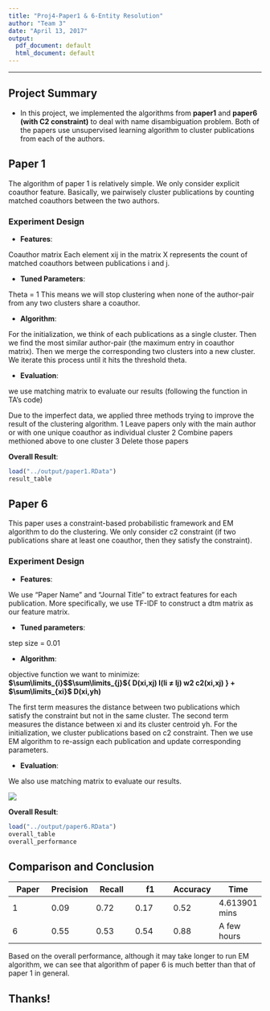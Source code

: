 ```yaml
---
title: "Proj4-Paper1 & 6-Entity Resolution"
author: "Team 3"
date: "April 13, 2017"
output:
  pdf_document: default
  html_document: default
---
```


---
## **Project Summary**

* In this project, we implemented the algorithms from **paper1** and **paper6 (with C2 constraint)** to deal with name disambiguation problem. Both of the papers use unsupervised learning algorithm to cluster publications from each of the authors.




## **Paper 1**
The algorithm of paper 1 is relatively simple. We only consider explicit coauthor feature. Basically, we pairwisely cluster publications by counting matched coauthors between the two authors.

### Experiment Design
* **Features**:

Coauthor matrix
Each element xij in the matrix X represents the count of matched coauthors between publications i and j.

* **Tuned Parameters**: 

Theta = 1 
This means we will stop clustering when none of the author-pair from any two clusters share a coauthor.

* **Algorithm**: 

For the initialization, we think of each publications as a single cluster. Then we find the most similar author-pair (the maximum entry in coauthor matrix). Then we merge the corresponding two clusters into a new cluster. We iterate this process until it hits the threshold theta.

* **Evaluation**:

we use matching matrix to evaluate our results (following the function in TA's code)

Due to the imperfect data, we applied three methods trying to improve the result of the clustering algorithm.
1 Leave papers only with the main author or with one unique coauthor as individual cluster
2 Combine papers methioned above to one cluster
3 Delete those papers 

**Overall Result**:

```r
load("../output/paper1.RData")
result_table
```



## **Paper 6**

This paper uses a constraint-based probabilistic framework and EM algorithm to do the clustering. We only consider c2 constraint (if two publications share at least one coauthor, then they satisfy the constraint).

### Experiment Design
* **Features**: 

We use "Paper Name" and "Journal Title" to extract features for each publication. More specifically, we use TF-IDF to construct a dtm matrix as our feature matrix.   

* **Tuned parameters**:

step size = 0.01

* **Algorithm**:

objective function we want to minimize: **$\sum\limits_{i}$$\sum\limits_{j}${ D(xi,xj) I(li $\neq$ lj) w2 c2(xi,xj) } + $\sum\limits_{xi}$ D(xi,yh)**

The first term measures the distance between two publications which satisfy the constraint but not in the same cluster. The second term measures the distance between xi and its cluster centroid yh. For the initialization, we cluster publications based on c2 constraint. Then we use EM algorithm to re-assign each publication and update corresponding parameters.

* **Evaluation**:

We also use matching matrix to evaluate our results.

![](../output/p6_precision.jpg)

**Overall Result**:

```r
load("../output/paper6.RData")
overall_table
overall_performance
```

## **Comparison and Conclusion**

Paper | Precision | Recall | f1 | Accuracy  | Time
------------- | ------------- | ------------- | ------------- | ------------- | ------------- 
1 | 0.09 | 0.72 | 0.17 | 0.52 | 4.613901 mins  
6 | 0.55 | 0.53 | 0.54 | 0.88 | A few hours

Based on the overall performance, although it may take longer to run EM algorithm, we can see that algorithm of paper 6 is much better than that of paper 1 in general.



  

## **Thanks!**